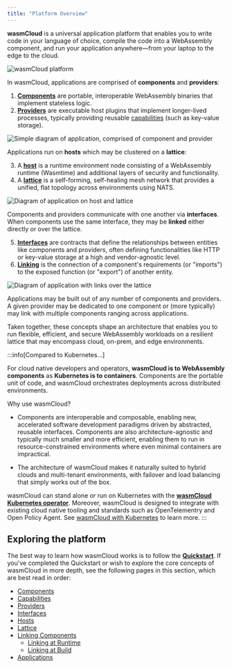 ```yaml
---
title: "Platform Overview"
---
```


**wasmCloud** is a universal application platform that enables you to write code in your language of choice, compile the code into a WebAssembly component, and run your application anywhere&mdash;from your laptop to the edge to the cloud.

![wasmCloud platform](/docs/images/wasmcloud-platform.png)

In wasmCloud, applications are comprised of **components** and **providers**:

1. [**Components**](/docs/concepts/components/) are portable, interoperable WebAssembly binaries that implement stateless logic. 
2. [**Providers**](/docs/concepts/providers/) are executable host plugins that implement longer-lived processes, typically providing reusable [capabilities](/docs/concepts/capabilities) (such as key-value storage).

![Simple diagram of application, comprised of component and provider](/docs/images/platform-app.png)

Applications run on **hosts** which may be clustered on a **lattice**:

3. A [**host**](/docs/concepts/hosts/) is a runtime environment node consisting of a WebAssembly runtime (Wasmtime) and additional layers of security and functionality.
4. A [**lattice**](/docs/concepts/lattice/) is a self-forming, self-healing mesh network that provides a unified, flat topology across environments using NATS.

![Diagram of application on host and lattice](/docs/images/platform-host.png)

Components and providers communicate with one another via **interfaces**. When components use the same interface, they may be **linked** either directly or over the lattice. 

5. [**Interfaces**](/docs/concepts/interfaces/) are contracts that define the relationships between entities like components and providers, often defining functionalities like HTTP or key-value storage at a high and vendor-agnostic level.
6. [**Linking**](/docs/concepts/linking-components/) is the connection of a component's requirements (or "imports") to the exposed function (or "export") of another entity.

![Diagram of application with links over the lattice](/docs/images/platform-links.png)

Applications may be built out of any number of components and providers. A given provider may be dedicated to one component or (more typically) may link with multiple components ranging across applications.

Taken together, these concepts shape an architecture that enables you to run flexible, efficient, and secure WebAssembly workloads on a resilient lattice that may encompass cloud, on-prem, and edge environments. 

:::info[Compared to Kubernetes...]

For cloud native developers and operators, **wasmCloud is to WebAssembly components** as **Kubernetes is to containers**. Components are the portable unit of code, and wasmCloud orchestrates deployments across distributed environments.

Why use wasmCloud?

* Components are interoperable and composable, enabling new, accelerated software development paradigms driven by abstracted, reusable interfaces. Components are also architecture-agnostic and typically much smaller and more efficient, enabling them to run in resource-constrained environments where even minimal containers are impractical. 

* The architecture of wasmCloud makes it naturally suited to hybrid clouds and multi-tenant environments, with failover and load balancing that simply works out of the box. 

wasmCloud can stand alone *or* run on Kubernetes with the [**wasmCloud Kubernetes operator**](https://github.com/wasmCloud/wasmcloud-operator). Moreover, wasmCloud is designed to integrate with existing cloud native tooling and standards such as OpenTelementry and Open Policy Agent. See [wasmCloud with Kubernetes](/docs/kubernetes/) to learn more. 
:::

## Exploring the platform 

The best way to learn how wasmCloud works is to follow the [**Quickstart**](/docs/tour/hello-world). If you've completed the Quickstart or wish to explore the core concepts of wasmCloud in more depth, see the following pages in this section, which are best read in order:

- [Components](/docs/concepts/components/)
- [Capabilities](/docs/concepts/capabilities/)
- [Providers](/docs/concepts/providers/)
- [Interfaces](/docs/concepts/interfaces/)
- [Hosts](/docs/concepts/hosts/)
- [Lattice](/docs/concepts/lattice/)
- [Linking Components](/docs/concepts/linking-components/)
    * [Linking at Runtime](/docs/concepts/linking-components/linking-at-runtime/)
    * [Linking at Build](/docs/concepts/linking-components/linking-at-build/)
- [Applications](/docs/concepts/applications/)

